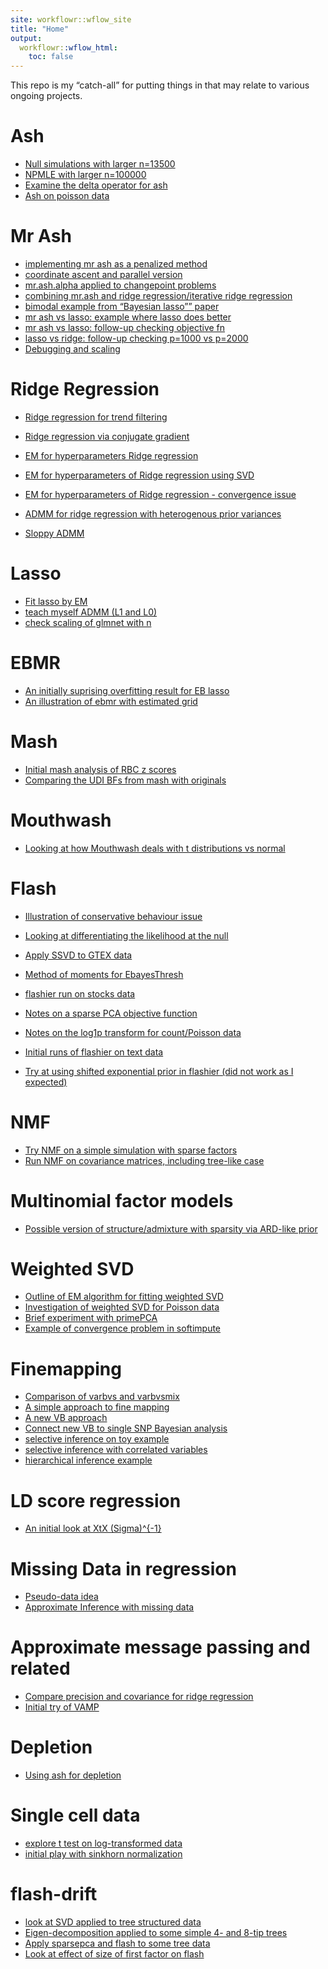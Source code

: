 ```yaml
---
site: workflowr::wflow_site
title: "Home"
output:
  workflowr::wflow_html:
    toc: false
---
```


This repo is my "catch-all" for putting things in that may relate to various ongoing projects.


# Ash

* [Null simulations with larger n=13500](ash_pi0_largern.html)
* [NPMLE with larger n=100000](ash_npmle_big.html)
* [Examine the delta operator for ash](ash_delta_operator.html)
* [Ash on poisson data](ash_pois_bcell.html)


# Mr Ash

* [implementing mr ash as a penalized method](mr_ash_pen.html)
* [coordinate ascent and parallel version](mr_ash_sca.html)
* [mr.ash.alpha applied to changepoint problems](mr.ash.changepoint.html)
* [combining mr.ash and ridge regression/iterative ridge regression](mr.ash_ridge.html)
* [bimodal example from "Bayesian lasso"" paper](blasso_bimodal_example.html)
* [mr ash vs lasso: example where lasso does better](mr_ash_vs_lasso.html)
* [mr ash vs lasso: follow-up checking objective fn](mr_ash_vs_lasso_02.html)
* [lasso vs ridge: follow-up checking p=1000 vs p=2000](lasso_vs_ridge.html)
* [Debugging and scaling](mr.ash.debug.html)

# Ridge Regression

* [Ridge regression for trend filtering](ridge_trend_filter.html)
* [Ridge regression via conjugate gradient](ridge_conjugate_gradient.html)
* [EM for hyperparameters Ridge regression](ridge_em.html)
* [EM for hyperparameters of Ridge regression using SVD](ridge_em_svd.html)
* [EM for hyperparameters of Ridge regression - convergence issue](ridge.hyperparam.convergence.html)

* [ADMM for ridge regression with heterogenous prior variances](ridge_admm.html)

* [Sloppy ADMM](sloppy_admm.html)

# Lasso

* [Fit lasso by EM](lasso_em.html)
* [teach myself ADMM (L1 and L0)](admm_01.html)
* [check scaling of glmnet with n](lasso_complexity.html)

# EBMR

* [An initially suprising overfitting result for EB lasso](eblasso.suprising.html)
* [An illustration of ebmr with estimated grid](ebmr_illustration.html)


# Mash

* [Initial mash analysis of RBC z scores](rbc_zscore_mash.html)
* [Comparing the UDI BFs from mash with originals](cov_udi_explore.html)


# Mouthwash

* [Looking at how Mouthwash deals with t distributions vs normal](vicar_t.html)


# Flash

* [Illustration of conservative behaviour issue](flash_r1vsr0_conservative.html)

* [Looking at differentiating the likelihood at the null](EBflash_1d.html)

* [Apply SSVD to GTEX data](ssvd_gtex.html)

* [Method of moments for EbayesThresh ](ebayes.mm.html)

* [flashier run on stocks data](flashier_stocks.html)
* [Notes on a sparse PCA objective function](spca_objective1.html)

* [Notes on the log1p transform for count/Poisson data](flashier_log1p.html)

* [Initial runs of flashier on text data](flashier_sla_text.html)
* [Try at using shifted exponential prior in flashier (did not work as I expected)](flashier_nmf_shifted_prior.html)

# NMF

* [Try NMF on a simple simulation with sparse factors](nmf_sparse.html)
* [Run NMF on covariance matrices, including tree-like case](nmf_simple_examples.html)

# Multinomial factor models

* [Possible version of structure/admixture with sparsity via ARD-like prior](sparse_structure.html)

# Weighted SVD 

* [Outline of EM algorithm for fitting weighted SVD](wSVD.html)
* [Investigation of weighted SVD for Poisson data](plra.html)
* [Brief experiment with primePCA](primepca.html)
* [Example of convergence problem in softimpute](softimpute_convergence_problem.html)

# Finemapping

* [Comparison of varbvs and varbvsmix](FMO2.html)
* [A simple approach to fine mapping](simple_mapping.html)
* [A new VB approach](newVB.html)
* [Connect new VB to single SNP Bayesian analysis](newVB.ss.html)
* [selective inference on toy example](selective_inference_toy.html)
* [selective inference with correlated variables](selective_inference.html)
* [hierarchical inference example](hierinf_toyexample.html)

# LD score regression

* [An initial look at XtX (Sigma)^{-1}](ldsr_01.html)

# Missing Data in regression

* [Pseudo-data idea](mr_missing_data.html)
* [Approximate Inference with missing data](mr_missing_data2.html)

# Approximate message passing and related

* [Compare precision and covariance for ridge regression](prec_vs_cov.html)
* [Initial try of VAMP](vamp_01.html)

# Depletion

* [Using ash for depletion](ash-depletion.html)

# Single cell data

* [explore t test on log-transformed data](simple_transform_simulation.html)
* [initial play with sinkhorn normalization](sinkhorn.html)

# flash-drift

* [look at SVD applied to tree structured data](tree_pca.html)
* [Eigen-decomposition applied to some simple 4- and 8-tip trees](tree_pca_02.html)
* [Apply sparsepca and flash to some tree data](tree_pca_03.html)
* [Look at effect of size of first factor on flash](flash_f1_size.html)

[rmarkdown]: http://rmarkdown.rstudio.com/rmarkdown_websites.htm
[rstudio]: https://www.rstudio.com/products/rstudio/download/preview/
